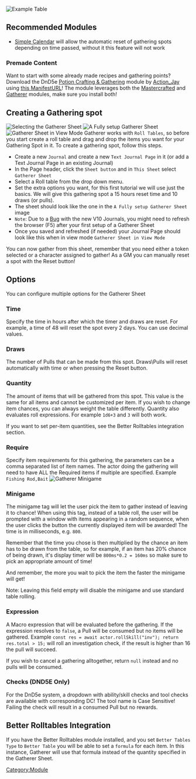 ![Example Table](Gatherertale.png "Example Table")

## Recommended Modules

  - [Simple
    Calendar](https://foundryvtt.com/packages/foundryvtt-simple-calendar)
    will allow the automatic reset of gathering spots depending on time
    passed, without it this feature will not work

### Premade Content

Want to start with some already made recipes and gathering points?
Download the DnD5e [Potion Crafting &
Gathering](https://github.com/action-jay/potion-crafting-gathering)
module by [Action\_Jay](http://www.actionjay.com/) using [this
ManifestURL](https://github.com/action-jay/potion-crafting-gathering/releases/latest/download/module.json)\!
The module leverages both the [Mastercrafted](Mastercrafted "wikilink")
and [Gatherer](Gatherer "wikilink") modules, make sure you install
both\!

## Creating a Gathering spot

![Selecting the Gatherer Sheet](Gatherersheetselect.png
"Selecting the Gatherer Sheet") ![A Fully setup Gatherer
Sheet](Gatherersheetfilled.png "A Fully setup Gatherer Sheet")
![Gatherer Sheet in View Mode](Gatherersview.png
"Gatherer Sheet in View Mode") Gatherer works with `Roll Tables`, so
before you start create a roll table and drag and drop the items you
want for your Gathering Spot in it. To create a gathering spot, follow
this steps.

  - Create a new `Journal` and create a new `Text Journal Page` in it
    (or add a Text Journal Page in an existing Journal)
  - In the Page header, click the `Sheet button` and in `This Sheet`
    select `Gatherer Sheet`
  - Select a Roll table from the drop down menu.
  - Set the extra options you want, for this first tutorial we will use
    just the basics. We will give this gathering spot a 15 hours reset
    time and 10 draws (or pulls).
  - The sheet should look like the one in the `A Fully setup Gatherer
    Sheet` image
  - `Note`: Due to a
    [Bug](https://github.com/foundryvtt/foundryvtt/issues/8299) with the
    new V10 Journals, you might need to refresh the browser (F5) after
    your first setup of a Gatherer Sheet
  - Once you saved and refreshed (if needed) your Journal Page should
    look like this when in view mode `Gatherer Sheet in View Mode`

You can now gather from this sheet, remember that you need either a
token selected or a character assigned to gather\! As a GM you can
manually reset a spot with the Reset button\!

## Options

You can configure multiple options for the Gatherer Sheet

### Time

Specify the time in hours after which the timer and draws are reset. For
example, a time of 48 will reset the spot every 2 days. You can use
decimal values.

### Draws

The number of Pulls that can be made from this spot. Draws\\Pulls will
reset automatically with time or when pressing the Reset button.

### Quantity

The amount of items that will be gathered from this spot. This value is
the same for all items and cannot be customized per item. If you wish to
change item chances, you can always weight the table differently.
Quantity also evaluates roll expressions. For example `1d6+3` and `3`
will both work.

If you want to set per-item quantities, see the Better Rolltables
integration section.

### Require

Specify item requirements for this gathering, the parameters can be a
comma separated list of item names. The actor doing the gathering will
need to have ALL the Required items if multiple are specified. Example
`Fishing Rod,Bait` ![Gatherer Minigame](Gathererminigame.png
"Gatherer Minigame")

### Minigame

The minigame tag will let the user pick the item to gather instead of
leaving it to chance\! When using this tag, instead of a table roll, the
user will be prompted with a window with items appearing in a random
sequence, when the user clicks the button the currently displayed item
will be awarded\! The time is in milliseconds, e.g. `800`.

Remember that the time you chose is then multiplied by the chance an
item has to be drawn from the table, so for example, if an item has 20%
chance of being drawn, it's display timer will be `800ms*0.2 = 160ms` so
make sure to pick an appropriate amount of time\!

And remember, the more you wait to pick the item the faster the minigame
will get\!

Note: Leaving this field empty will disable the minigame and use
standard table rolling.

### Expression

A Macro expression that will be evaluated before the gathering. If the
expression resolves to `false`, a Pull will be consumed but no items
will be gathered. Example `const res = await actor.rollSkill("inv");
return res.total > 15;` will roll an investigation check, if the result
is higher than 16 the pull will succeed.

If you wish to cancel a gathering alltogether, return `null` instead and
no pulls will be consumed.

### Checks (DND5E Only)

For the DnD5e system, a dropdown with ability/skill checks and tool
checks are available with corresponding DC\! The tool name is Case
Sensitive\! Failing the check will result in a consumed Pull but no
rewards.

## Better Rolltables Integration

If you have the Better Rolltables module installed, and you set `Better
Tables Type` to `Better Table` you will be able to set a `formula` for
each item. In this instance, Gatherer will use that formula instead of
the quantity specified in the Gatherer Sheet.

[Category:Module](Category:Module "wikilink")
